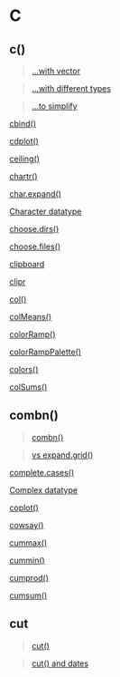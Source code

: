 # C {-}

## c() {-}

>[...with vector](https://linkedin-learning.pxf.io/rwkly_vector)

>[...with different types](https://linkedin-learning.pxf.io/rweekly_combine)

>[...to simplify](https://linkedin-learning.pxf.io/rweekly_csimplify)

[cbind()](https://linkedin-learning.pxf.io/rweekly_cbind)

[cdplot()](https://linkedin-learning.pxf.io/rweekly_cdplot)

[ceiling()](https://linkedin-learning.pxf.io/rweekly_round)

[chartr()](https://linkedin-learning.pxf.io/rweekly_chartr)

[char.expand()](https://linkedin-learning.pxf.io/rweekly_charexpand)

[Character datatype](https://linkedin-learning.pxf.io/rweekly_atomics)

[choose.dirs()](https://linkedin-learning.pxf.io/rweekly_filechoose)

[choose.files()](https://linkedin-learning.pxf.io/rweekly_filechoose)

[clipboard](https://linkedin-learning.pxf.io/rweekly_clipboard)

[clipr](https://linkedin-learning.pxf.io/rweekly_clipboard)

[col()](https://linkedin-learning.pxf.io/rweekly_matrixRowColumn)

[colMeans()](https://linkedin-learning.pxf.io/rweekly_colmeans)

[colorRamp()](https://linkedin-learning.pxf.io/rwkly_colors)

[colorRampPalette()](https://linkedin-learning.pxf.io/rwkly_colors)

[colors()](https://linkedin-learning.pxf.io/rwkly_colors)

[colSums()](https://linkedin-learning.pxf.io/rweekly_colmeans)

## combn() {-}

> [combn()](https://linkedin-learning.pxf.io/rweekly_combn)

> [vs expand.grid()](https://linkedin-learning.pxf.io/rweekly_expandgrid)

[complete.cases()](https://linkedin-learning.pxf.io/rweekly_completecases)

[Complex datatype](https://linkedin-learning.pxf.io/rweekly_atomics)

[coplot()](https://linkedin-learning.pxf.io/rweekly_coplot)

[cowsay()](https://linkedin-learning.pxf.io/rweekly_cowsay)

[cummax()](https://linkedin-learning.pxf.io/rweekly_CUMminmaxprodsum)

[cummin()](https://linkedin-learning.pxf.io/rweekly_CUMminmaxprodsum)

[cumprod()](https://linkedin-learning.pxf.io/rweekly_CUMminmaxprodsum)

[cumsum()](https://linkedin-learning.pxf.io/rweekly_CUMminmaxprodsum)

## cut{-}

>[cut()](https://linkedin-learning.pxf.io/rweekly_cut)

>[cut() and dates](https://linkedin-learning.pxf.io/rdatesCutSeq)
